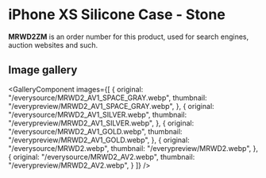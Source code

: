
# iPhone XS Silicone Case - Stone

<Callout type='info' emoji='👉🏻'>**MRWD2ZM** is an order number for this product, used for search engines, auction websites and such.</Callout>

## Image gallery

<GalleryComponent
    images={[
      {
        original: "/everysource/MRWD2_AV1_SPACE_GRAY.webp",
        thumbnail: "/everypreview/MRWD2_AV1_SPACE_GRAY.webp",
      },
      {
        original: "/everysource/MRWD2_AV1_SILVER.webp",
        thumbnail: "/everypreview/MRWD2_AV1_SILVER.webp",
      },
      {
        original: "/everysource/MRWD2_AV1_GOLD.webp",
        thumbnail: "/everypreview/MRWD2_AV1_GOLD.webp",
      },
      {
        original: "/everysource/MRWD2.webp",
        thumbnail: "/everypreview/MRWD2.webp",
      },
      {
        original: "/everysource/MRWD2_AV2.webp",
        thumbnail: "/everypreview/MRWD2_AV2.webp",
      }
    ]}
  />
